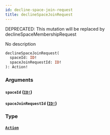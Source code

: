 ```yaml
---
id: decline-space-join-request
title: declineSpaceJoinRequest
---
```


<span class="badge badge--warning">DEPRECATED: This mutation will be replaced by declineSpaceMembershipRequest</span>

No description

```graphql
declineSpaceJoinRequest(
  spaceId: ID!
  spaceJoinRequestId: ID!
): Action!

```

### Arguments

#### `spaceId` ([`ID!`](/docs/graphql/scalars/id))

#### `spaceJoinRequestId` ([`ID!`](/docs/graphql/scalars/id))

### Type

#### [`Action`](/docs/graphql/objects/action)
